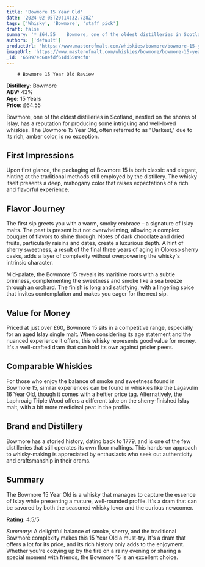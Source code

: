 ```yaml
---
title: 'Bowmore 15 Year Old'
date: '2024-02-05T20:14:32.728Z'
tags: ['Whisky', 'Bowmore', 'staff pick']
draft: false
summary: '* £64.55    Bowmore, one of the oldest distilleries in Scotland, nestled on the shores of Islay, has a reputation for producing so...'
authors: ['default']
productUrl: 'https://www.masterofmalt.com/whiskies/bowmore/bowmore-15-year-old-whisky/'
imageUrl: 'https://www.masterofmalt.com/whiskies/bowmore/bowmore-15-year-old-whisky.jpg'
_id: '65897ec68efdf61dd5509cf8'
---
```


        # Bowmore 15 Year Old Review

**Distillery:** Bowmore  
**ABV:** 43%  
**Age:** 15 Years  
**Price:** £64.55

Bowmore, one of the oldest distilleries in Scotland, nestled on the shores of Islay, has a reputation for producing some intriguing and well-loved whiskies. The Bowmore 15 Year Old, often referred to as "Darkest," due to its rich, amber color, is no exception.

## First Impressions

Upon first glance, the packaging of Bowmore 15 is both classic and elegant, hinting at the traditional methods still employed by the distillery. The whisky itself presents a deep, mahogany color that raises expectations of a rich and flavorful experience.

## Flavor Journey

The first sip greets you with a warm, smoky embrace – a signature of Islay malts. The peat is present but not overwhelming, allowing a complex bouquet of flavors to shine through. Notes of dark chocolate and dried fruits, particularly raisins and dates, create a luxurious depth. A hint of sherry sweetness, a result of the final three years of aging in Oloroso sherry casks, adds a layer of complexity without overpowering the whisky's intrinsic character.

Mid-palate, the Bowmore 15 reveals its maritime roots with a subtle brininess, complementing the sweetness and smoke like a sea breeze through an orchard. The finish is long and satisfying, with a lingering spice that invites contemplation and makes you eager for the next sip.

## Value for Money

Priced at just over £60, Bowmore 15 sits in a competitive range, especially for an aged Islay single malt. When considering its age statement and the nuanced experience it offers, this whisky represents good value for money. It's a well-crafted dram that can hold its own against pricier peers.

## Comparable Whiskies

For those who enjoy the balance of smoke and sweetness found in Bowmore 15, similar experiences can be found in whiskies like the Lagavulin 16 Year Old, though it comes with a heftier price tag. Alternatively, the Laphroaig Triple Wood offers a different take on the sherry-finished Islay malt, with a bit more medicinal peat in the profile.

## Brand and Distillery

Bowmore has a storied history, dating back to 1779, and is one of the few distilleries that still operates its own floor maltings. This hands-on approach to whisky-making is appreciated by enthusiasts who seek out authenticity and craftsmanship in their drams.

## Summary

The Bowmore 15 Year Old is a whisky that manages to capture the essence of Islay while presenting a mature, well-rounded profile. It's a dram that can be savored by both the seasoned whisky lover and the curious newcomer.

**Rating:** 4.5/5

_Summary:_ A delightful balance of smoke, sherry, and the traditional Bowmore complexity makes this 15 Year Old a must-try. It's a dram that offers a lot for its price, and its rich history only adds to the enjoyment. Whether you're cozying up by the fire on a rainy evening or sharing a special moment with friends, the Bowmore 15 is an excellent choice.
